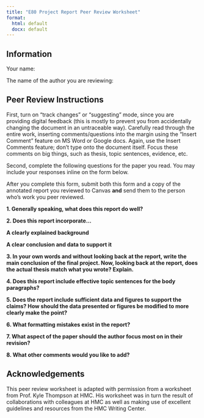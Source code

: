 ```yaml
---
title: "E80 Project Report Peer Review Worksheet"
format:
  html: default
  docx: default
---
```


## Information

Your name: 

The name of the author you are reviewing:

## Peer Review Instructions

First, turn on “track changes” or “suggesting” mode, since you are providing digital feedback (this is mostly to prevent you from accidentally changing the document in an untraceable way).
Carefully read through the entire work, inserting comments/questions into the margin using the “Insert Comment” feature on MS Word or Google docs.
Again, use the Insert Comments feature; don’t type onto the document itself.
Focus these comments on big things, such as thesis, topic sentences, evidence, etc.  

Second, complete the following questions for the paper you read.
You may include your responses inline on the form below.

After you complete this form, submit both this form and a copy of the annotated report you reviewed to Canvas **and** send them to the person who's work you peer reviewed.

**1. Generally speaking, what does this report do well?**

**2. Does this report incorporate...**

**A clearly explained background**

**A clear conclusion and data to support it**

**3. In your own words and without looking back at the report, write the main conclusion of the final project. Now, looking back at the report, does the actual thesis match what you wrote? Explain.**

**4. Does this report include effective topic sentences for the body paragraphs?**

**5. Does the report include sufficient data and figures to support the claims? How should the data presented or figures be modified to more clearly make the point?**

**6. What formatting mistakes exist in the report?**

**7. What aspect of the paper should the author focus most on in their revision?**

**8. What other comments would you like to add?**

## Acknowledgements

This peer review worksheet is adapted with permission from a worksheet from Prof. Kyle Thompson at HMC.
His worksheet was in turn the result of collaborations with colleagues at HMC as well as making use of excellent guidelines and resources from the HMC Writing Center.